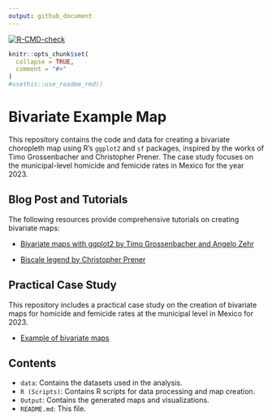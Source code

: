 ```yaml
---
output: github_document
---
```



<!-- README.md is generated from README.Rmd. Please edit that file -->

<!-- badges: start -->

[![R-CMD-check](https://github.com/r-lib/usethis/actions/workflows/R-CMD-check.yaml/badge.svg)](https://github.com/r-lib/usethis/actions/workflows/R-CMD-check.yaml)

<!-- badges: end -->

```r
knitr::opts_chunk$set(
  collapse = TRUE,
  comment = "#>"
)
#usethis::use_readme_rmd()
```

Bivariate Example Map
===========================================

This repository contains the code and data for creating a bivariate choropleth map using R's `ggplot2` and `sf` packages, inspired by the works of Timo Grossenbacher and Christopher Prener. The case study focuses on the municipal-level homicide and femicide rates in Mexico for the year 2023.  

## Blog Post and Tutorials   

The following resources provide comprehensive tutorials on creating bivariate maps:      

- [Bivariate maps with ggplot2 by Timo Grossenbacher and Angelo Zehr](https://dvillasanao.github.io/Bivariate_example_map/analysis_grssnbchr/Bivariate%20maps%20with%20ggplot2%20and%20sf.nb.html)  

- [Biscale legend by Christopher Prener](https://dvillasanao.github.io/Bivariate_example_map/Biscale%20legend.nb.html)   

## Practical Case Study   
This repository includes a practical case study on the creation of bivariate maps for homicide and femicide rates at the municipal level in Mexico for 2023.  

- [Example of bivariate maps](https://dvillasanao.github.io/Bivariate_example_map/R/03_Example%20of%20bivariate%20maps.nb.html)  

## Contents   

- `data`: Contains the datasets used in the analysis.   
- `R (Scripts)`: Contains R scripts for data processing and map creation.   
- `Output`: Contains the generated maps and visualizations.   
- `README.md`: This file.     

